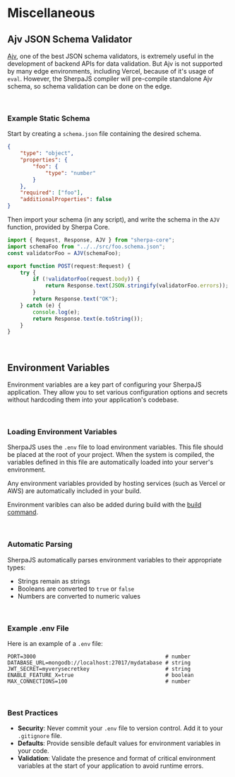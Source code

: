 # Miscellaneous


## Ajv JSON Schema Validator
[Ajv](https://ajv.js.org/), one of the best JSON schema validators, is
extremely useful in the development of backend APIs for data validation. But Ajv
is not supported by many edge environments, including Vercel, because of it's
usage of `eval`. However, the SherpaJS compiler will pre-compile standalone Ajv
schema, so schema validation can be done on the edge. 

<br/>

### Example Static Schema
Start by creating a `schema.json` file containing the desired schema.
```json title="src/foo.schema.json"
{
	"type": "object",
	"properties": {
		"foo": {
			"type": "number"
		}
	},
	"required": ["foo"],
	"additionalProperties": false
}
```

Then import your schema (in any script), and write the schema in the `AJV` 
function, provided by Sherpa Core.
```typescript title="routes/index.ts"
import { Request, Response, AJV } from "sherpa-core";
import schemaFoo from "../../src/foo.schema.json";
const validatorFoo = AJV(schemaFoo);

export function POST(request:Request) {
    try {
        if (!validatorFoo(request.body)) {
            return Response.text(JSON.stringify(validatorFoo.errors));
        }
        return Response.text("OK");
    } catch (e) {
        console.log(e);
        return Response.text(e.toString());
    }
}
```


<br/>


## Environment Variables
Environment variables are a key part of configuring your SherpaJS application.
They allow you to set various configuration options and secrets without
hardcoding them into your application's codebase.


<br/>


### Loading Environment Variables
SherpaJS uses the `.env` file to load environment variables. This file should
be placed at the root of your project. When the system is compiled, the
variables defined in this file are automatically loaded into your server's
environment.

Any environment variables provided by hosting services (such as Vercel or AWS)
are automatically included in your build.

Environment varibles can also be added during build with the
[build command](/api/cli#build-command).


<br/>


### Automatic Parsing
SherpaJS automatically parses environment variables to their appropriate types:
- Strings remain as strings
- Booleans are converted to `true` or `false`
- Numbers are converted to numeric values


<br/>


### Example .env File
Here is an example of a `.env` file:

```shell title=".env"
PORT=3000                                         # number
DATABASE_URL=mongodb://localhost:27017/mydatabase # string
JWT_SECRET=myverysecretkey                        # string
ENABLE_FEATURE_X=true                             # boolean
MAX_CONNECTIONS=100                               # number
```

<br/>


### Best Practices
- **Security**: Never commit your `.env` file to version control. Add it
    to your `.gitignore` file.
- **Defaults**: Provide sensible default values for environment variables
    in your code.
- **Validation**: Validate the presence and format of critical environment
    variables at the start of your application to avoid runtime errors.

